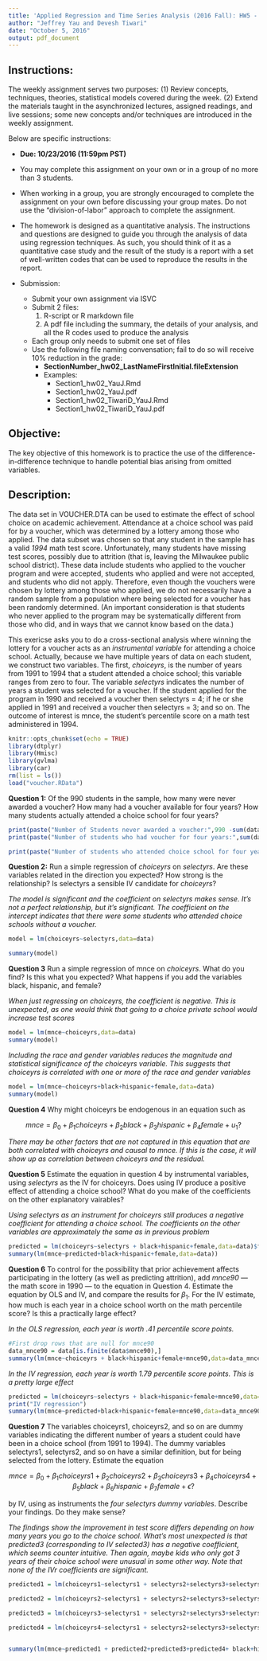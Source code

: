 ```yaml
---
title: 'Applied Regression and Time Series Analysis (2016 Fall): HW5 - Week 7'
author: "Jeffrey Yau and Devesh Tiwari"
date: "October 5, 2016"
output: pdf_document
---
```


## Instructions:
The weekly assignment serves two purposes: (1) Review concepts, techniques, theories, statistical models covered during the week. (2) Extend the materials taught in the asynchronized lectures, assigned readings, and live sessions; some new concepts and/or techniques are introduced in the weekly assignment.  

Below are specific instructions:

* $\textbf{Due: 10/23/2016 (11:59pm PST)}$

* You may complete this assignment on your own or in a group of no more than $3$ students.

* When working in a group, you are strongly encouraged to complete the assignment on your own before discussing your group mates. Do not use the "division-of-labor" approach to complete the assignment.

* The homework is designed as a quantitative analysis. The instructions and questions are designed to guide you through the analysis of data using regression techniques. As such, you should think of it as a quantitative case study and the result of the study is a report with a set of well-written codes that can be used to reproduce the results in the report.

* Submission:
    * Submit your own assignment via ISVC
    * Submit 2 files:
        1. R-script or R markdown file
        2. A pdf file including the summary, the details of your analysis, and all the R codes used to produce the analysis
    * Each group only needs to submit one set of files
    * Use the following file naming convensation; fail to do so will receive 10% reduction in the grade:
        * $\textbf{SectionNumber\_hw02\_LastNameFirstInitial.fileExtension}$
        * Examples: 
            * Section1_hw02_YauJ.Rmd
            * Section1_hw02_YauJ.pdf
            * Section1_hw02_TiwariD_YauJ.Rmd
            * Section1_hw02_TiwariD_YauJ.pdf

## Objective:

The key objective of this homework is to practice the use of the difference-in-difference technique to handle potential bias arising from omitted variables.

## Description:

The data set in VOUCHER.DTA can be used to estimate the effect of school choice on academic achievement. Attendance at a choice school was paid for by a voucher, which was determined by a lottery among those who applied. The data subset was chosen so that any student in the sample has a valid *1994* math test score. Unfortunately, many students have missing test scores, possibly due to attrition (that is, leaving the Milwaukee public school district). These data include students who applied to the voucher program and were accepted, students who applied and were not accepted, and students who did not apply. Therefore, even though the vouchers were chosen by lottery among those who applied, we do not necessarily have a random sample from a population where being selected for a voucher has been randomly determined. (An important consideration is that students who never applied to the program may be systematically different from those who did, and in ways that we cannot know based on the data.)

This exericse asks you to do a cross-sectional analysis where winning the lottery for a voucher acts as an *instrumental variable* for attending a choice school. Actually, because we have multiple years of data on each student, we construct two variables. The first, *choiceyrs*, is the number of years from 1991 to 1994 that a student attended a choice school; this variable ranges from zero to four. The variable *selectyrs* indicates the number of years a student was selected for a voucher. If the student applied for the program in 1990 and received a voucher then selectyrs = 4; if he or she applied in 1991 and received a voucher then selectyrs = 3; and so on. The outcome of interest is mnce, the student’s percentile score on a math test administered in 1994.

```r
knitr::opts_chunk$set(echo = TRUE)
library(dtplyr)
library(Hmisc)
library(gvlma)
library(car)
rm(list = ls())
load("voucher.RData")
```

**Question 1:**
Of the 990 students in the sample, how many were never awarded a voucher?
How many had a voucher available for four years? How many students actually attended a choice school for four years?

```r
print(paste("Number of Students never awarded a voucher:",990 -sum(data$select)))
print(paste("Number of students who had voucher for four years:",sum(data$selectyrs4)))

print(paste("Number of students who attended choice school for four years:",sum(data$choiceyrs4)))
```



**Question 2:**
Run a simple regression of *choiceyrs* on *selectyrs*. Are these variables related in the direction you expected? How strong is the relationship? Is selectyrs a sensible IV candidate for *choiceyrs*?

*The model is significant and the coefficient on selectyrs makes sense.  It's not a perfect relationship, but it's significant.  The coefficient on the intercept indicates that there were some students who attended choice schools without a voucher.*

```r
model = lm(choiceyrs~selectyrs,data=data)

summary(model)
```


**Question 3**
Run a simple regression of mnce on *choiceyrs*. What do you find? Is this what you expected? What happens if you add the variables black, hispanic, and female?

*When just regressing on choiceyrs, the coefficient is negative.  This is unexpected, as one would think that going to a choice private school would increase test scores*
```r
model = lm(mnce~choiceyrs,data=data)
summary(model)
```

*Including the race and gender variables reduces the magnitude and statistical significance of the choiceyrs variable.  This suggests that choiceyrs is correlated with one or more of the race and gender variables*
```r
model = lm(mnce~choiceyrs+black+hispanic+female,data=data)
summary(model)
```


**Question 4**
Why might choiceyrs be endogenous in an equation such as

$$mnce = \beta_0  + \beta_1 choiceyrs + \beta_2 black + \beta_3 hispanic + \beta_4 female + u_1?$$

*There may be other factors that are not captured in this equation that are both correlated with choiceyrs and causal to mnce.  If this is the case, it will show up as correlation between choiceyrs and the residual.*


**Question 5**
Estimate the equation in question $4$ by instrumental variables, using *selectyrs* as the IV for choiceyrs. Does using IV produce a positive effect of attending a choice school? What do you make of the coefficients on the other explanatory vairables?


*Using selectyrs as an instrument for choiceyrs still produces a negative coefficient for attending a choice school.  The coefficients on the other variables are approximately the same as in previous problem*
```r
predicted = lm(choiceyrs~selectyrs + black+hispanic+female,data=data)$fitted.values
summary(lm(mnce~predicted+black+hispanic+female,data=data))
```


**Question 6**
To control for the possibility that prior achievement affects participating in the lottery (as well as predicting attrition), add *mnce90* — the math score in 1990 — to the equation in Question $4$. Estimate the equation by OLS and IV, and compare the results for $\beta_1$. For the IV estimate, how much is each year in a choice school worth on the math percentile score? Is this a practically large effect?

*In the OLS regression, each year is worth .41 percentile score points.*
```r
#First drop rows that are null for mnce90
data_mnce90 = data[is.finite(data$mnce90),]
summary(lm(mnce~choiceyrs + black+hispanic+female+mnce90,data=data_mnce90))
```


*In the IV regression, each year is worth 1.79 percentile score points.  This is a pretty large effect*
```r
predicted = lm(choiceyrs~selectyrs + black+hispanic+female+mnce90,data=data_mnce90)$fitted.values
print("IV regression")
summary(lm(mnce~predicted+black+hispanic+female+mnce90,data=data_mnce90))
```


**Question 7**
The variables choiceyrs1, choiceyrs2, and so on are dummy variables indicating the different number of years a student could have been in a choice school (from 1991 to 1994). The dummy variables selectyrs1, selectyrs2, and so on have a similar definition, but for being selected from the lottery. Estimate the equation

$$mnce = \beta_0  + \beta_1 choiceyrs1 + \beta_2 choiceyrs2 + \beta_3 choiceyrs3 + \beta_4 choiceyrs4 + \beta_5 black + \beta_6 hispanic + \beta_7 female + \epsilon?$$

by IV, using as instruments the *four selectyrs dummy variables*. Describe your findings. Do they make sense?

*The findings show the improvement in test score differs depending on how many years you go to the choice school.  What's most unexpected is that predicted3 (corresponding to IV selected3) has a negative coefficient, which seems counter intuitive.  Then again, maybe kids who only got 3 years of their choice school were unusual in some other way.  Note that none of the IVr coefficients are significant.* 

```r
predicted1 = lm(choiceyrs1~selectyrs1 + selectyrs2+selectyrs3+selectyrs4+ black+hispanic+female,data)$fitted.values

predicted2 = lm(choiceyrs2~selectyrs1 + selectyrs2+selectyrs3+selectyrs4+ black+hispanic+female,data)$fitted.values

predicted3 = lm(choiceyrs3~selectyrs1 + selectyrs2+selectyrs3+selectyrs4+ black+hispanic+female,data)$fitted.values

predicted4 = lm(choiceyrs4~selectyrs1 + selectyrs2+selectyrs3+selectyrs4+ black+hispanic+female,data)$fitted.values
               

summary(lm(mnce~predicted1 + predicted2+predicted3+predicted4+ black+hispanic+female,data))

```









